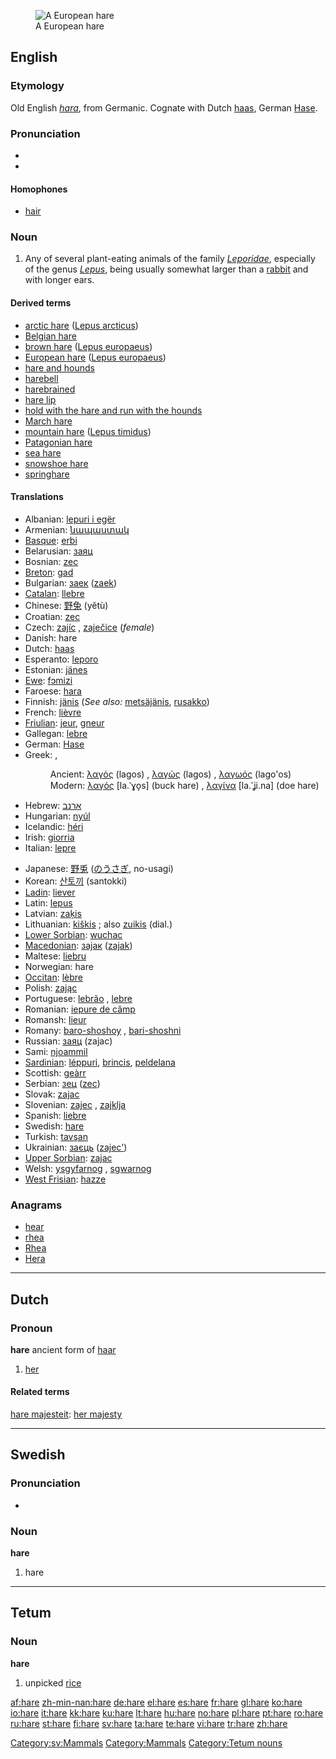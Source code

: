 [[Image:Feldhase.jpg|thumb|A European hare]]
==English==

{{wikipedia}}

===Etymology===
Old English ''[[hara]]'', from Germanic.  Cognate with Dutch [[haas]], German [[Hase]].

===Pronunciation===
* {{IPA|/heə/}}
* {{audio|en-us-hare.ogg|Audio (US)}}

====Homophones====
* [[hair]]

===Noun===
{{en-noun}}

# Any of several plant-eating animals of the family ''[[Leporidae]]'', especially of the genus ''[[Lepus]]'', being usually somewhat larger than a [[rabbit]] and with longer ears.

====Derived terms====
* [[arctic hare]] ([[w:Arctic hare|Lepus arcticus]])
* [[Belgian hare]]
* [[brown hare]] ([[w:European hare|Lepus europaeus]])
* [[European hare]] ([[w:European hare|Lepus europaeus]])
* [[hare and hounds]]
* [[harebell]]
* [[harebrained]]
* [[hare lip]]
* [[hold with the hare and run with the hounds]]
* [[March hare]]
* [[mountain hare]] ([[w:Mountain hare|Lepus timidus]])
* [[Patagonian hare]]
* [[sea hare]]
* [[snowshoe hare]]
* [[springhare]]

====Translations====
{{trans-top|hare}}
* Albanian: [[lepuri i egër]]
* Armenian: [[նապաստակ]]
* [[Basque]]: [[erbi]]
* Belarusian: [[заяц]]
* Bosnian: [[zec]]
* [[Breton]]: [[gad]]
* Bulgarian: [[заек]] ([[zaek]])
* [[Catalan]]: [[llebre]]
* Chinese: [[野兔]] (yětù)
* Croatian: [[zec]]
* Czech: [[zajíc]] {{m}}, [[zaječice]] {{f}} (''female'')
* Danish: hare {{c}}
* Dutch: [[haas]] {{m}}
* Esperanto: [[leporo]]
* Estonian: [[jänes]]
* [[Ewe]]: [[fɔmizi]] {{n}}
* Faroese: [[hara]]
* Finnish: [[jänis]] (''See also:'' [[metsäjänis]], [[rusakko]])
* French: [[lièvre]] {{m}}
* [[Friulian]]: [[jeur]], [[gneur]]
* Gallegan: [[lebre]]
* German: [[Hase]] {{m}}
* Greek: ,
*: Ancient: [[λαγός]] (lagos) {{m}}, [[λαγώς]] (lagos) {{m}}, [[λαγωός]] (lago'os) {{m}}
*: Modern: [[λαγός]] [la.ˈɣo̞s] (buck hare) {{m}}, [[λαγίνα]] [la.ˈʝi.na] (doe hare) {{f}}
* Hebrew: [[:he:ארנב|ארנב]]
* Hungarian: [[nyúl]]
* Icelandic: [[héri]]
* Irish: [[giorria]]
* Italian: [[lepre]] {{f}}
{{trans-mid}}
* Japanese: [[野兎]] ([[のうさぎ]], no-usagi) <!--"o" and "u" are separate -->
* Korean: [[산토끼]] (santokki)
* [[Ladin]]: [[liever]]
* Latin: [[lepus]] {{m}}
* Latvian: [[zaķis]]
* Lithuanian: [[kiškis]] {{m}}; also [[zuikis]] {{m}} (dial.)
* [[Lower Sorbian]]: [[wuchac]]
* [[Macedonian]]: [[заjак]] ([[zajak]])
* Maltese: [[liebru]]
* Norwegian: hare {{m}}
* [[Occitan]]: [[lèbre]]
* Polish: [[zając]]
* Portuguese: [[lebrão]] {{m}}, [[lebre]] {{f}}
* Romanian: [[iepure de câmp]]
* Romansh: [[lieur]]
* Romany: [[baro-shoshoy]] {{m}}, [[bari-shoshni]] {{f}}
* Russian: [[заяц]] (zajac)
* Sami: [[njoammil]]
* [[Sardinian]]: [[léppuri]], [[brincis]], [[peldelana]]
* Scottish: [[geàrr]]
* Serbian: [[зец]] ([[zec]])
* Slovak: [[zajac]]
* Slovenian: [[zajec]] {{m}}, [[zajklja]] {{f}}
* Spanish: [[liebre]] {{m}}
* Swedish: [[hare#Swedish|hare]] {{c}}
* Turkish: [[tavşan]]
* Ukrainian: [[заєць]] ([[zajec']])
* [[Upper Sorbian]]: [[zajac]]
* Welsh: [[ysgyfarnog]] {{f}}, [[sgwarnog]] {{f}}
* [[West Frisian]]: [[hazze]]
{{trans-bottom}}

===Anagrams===
* [[hear]]
* [[rhea]]
* [[Rhea]]
* [[Hera]]

----

==Dutch==

===Pronoun===
'''hare''' ancient form of [[haar]]

# [[her]]

====Related terms====
[[hare majesteit]]: [[her majesty]]

----

==Swedish==

===Pronunciation===
* {{audio|Sv-en hare.ogg|audio}}

===Noun===
{{sv-noun-reg-ar|2=har}}
'''hare''' {{c}}

# hare

[[Category:sv:Mammals]]

----

==Tetum==

===Noun===
'''hare'''

# unpicked [[rice]]

[[Category:Mammals]]
[[Category:Tetum nouns]]

[[af:hare]]
[[zh-min-nan:hare]]
[[de:hare]]
[[el:hare]]
[[es:hare]]
[[fr:hare]]
[[gl:hare]]
[[ko:hare]]
[[io:hare]]
[[it:hare]]
[[kk:hare]]
[[ku:hare]]
[[lt:hare]]
[[hu:hare]]
[[no:hare]]
[[pl:hare]]
[[pt:hare]]
[[ro:hare]]
[[ru:hare]]
[[st:hare]]
[[fi:hare]]
[[sv:hare]]
[[ta:hare]]
[[te:hare]]
[[vi:hare]]
[[tr:hare]]
[[zh:hare]]